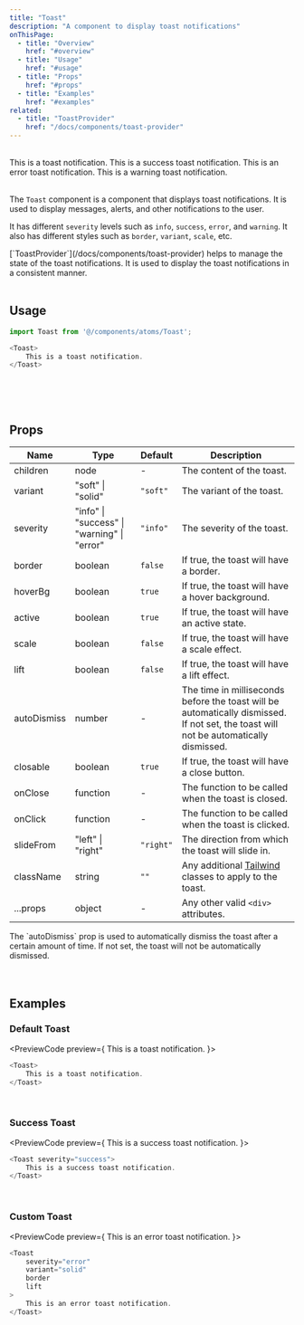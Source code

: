 ```yaml
---
title: "Toast"
description: "A component to display toast notifications"
onThisPage:
  - title: "Overview"
    href: "#overview"
  - title: "Usage"
    href: "#usage"
  - title: "Props"
    href: "#props"
  - title: "Examples"
    href: "#examples"
related:
  - title: "ToastProvider"
    href: "/docs/components/toast-provider"
---
```


<div id="overview" />

<br/>

<div className="flex flex-col w-full items-center justify-center gap-8">
    <Toast>
        This is a toast notification.
    </Toast>
    <Toast severity="success" closable={false}>
        This is a success toast notification.
    </Toast>
    <Toast severity="error" border lift>
        This is an error toast notification.
    </Toast>
    <Toast severity="warning" scale variant="solid">
        This is a warning toast notification.
    </Toast>
</div>

<br />

The `Toast` component is a component that displays toast notifications. It is used to display messages, alerts, and other notifications to the user.

It has different `severity` levels such as `info`, `success`, `error`, and `warning`. It also has different styles such as `border`, `variant`, `scale`, etc.

<Callout>
    [`ToastProvider`](/docs/components/toast-provider) helps to manage the state of the toast notifications. It is used to display the toast notifications in a consistent manner.
</Callout>

<br />
<br />
<Divider />

<div id="usage" />

## Usage

```js
import Toast from '@/components/atoms/Toast';

<Toast>
    This is a toast notification.
</Toast>
```

<br />
<br />
<br />
<Divider />

<div id="props" />

## Props

| Name        | Type                                        | Default   | Description                                                                                                                           |
|-------------|---------------------------------------------|-----------|---------------------------------------------------------------------------------------------------------------------------------------|
| children    | node                                        | -         | The content of the toast.                                                                                                             |
| variant     | "soft" \| "solid"                           | `"soft"`  | The variant of the toast.                                                                                                             |
| severity    | "info" \| "success" \| "warning" \| "error" | `"info"`  | The severity of the toast.                                                                                                            |
| border      | boolean                                     | `false`   | If true, the toast will have a border.                                                                                                |
| hoverBg     | boolean                                     | `true`    | If true, the toast will have a hover background.                                                                                      |
| active      | boolean                                     | `true`    | If true, the toast will have an active state.                                                                                         |
| scale       | boolean                                     | `false`   | If true, the toast will have a scale effect.                                                                                          |
| lift        | boolean                                     | `false`   | If true, the toast will have a lift effect.                                                                                           |
| autoDismiss | number                                      | -         | The time in milliseconds before the toast will be automatically dismissed. If not set, the toast will not be automatically dismissed. |
| closable    | boolean                                     | `true`    | If true, the toast will have a close button.                                                                                          |
| onClose     | function                                    | -         | The function to be called when the toast is closed.                                                                                   |
| onClick     | function                                    | -         | The function to be called when the toast is clicked.                                                                                  |
| slideFrom   | "left" \| "right"                           | `"right"` | The direction from which the toast will slide in.                                                                                     |
| className   | string                                      | `""`      | Any additional [Tailwind](https://tailwindcss.com) classes to apply to the toast.                                                     |
| ...props    | object                                      | -         | Any other valid <code>&lt;div&gt;</code> attributes.                                                                                  |

<Tip>
    The `autoDismiss` prop is used to automatically dismiss the toast after a certain amount of time. If not set, the toast will not be automatically dismissed.
</Tip>

<br />
<br />
<br />
<Divider />

<div id="examples" />

## Examples

### Default Toast
<PreviewCode preview={
    <Toast>
        This is a toast notification.
    </Toast>
}>
```js
<Toast>
    This is a toast notification.
</Toast>
```
</PreviewCode>

<br />

### Success Toast
<PreviewCode preview={
    <Toast severity="success">
        This is a success toast notification.
    </Toast>
}>
```js
<Toast severity="success">
    This is a success toast notification.
</Toast>
```
</PreviewCode>

<br />

### Custom Toast
<PreviewCode preview={
    <Toast
        severity="error"
        variant="solid"
        border
        lift
    >
        This is an error toast notification.
    </Toast>
}>
```js
<Toast
    severity="error"
    variant="solid"
    border
    lift
>
    This is an error toast notification.
</Toast>
```
</PreviewCode>

